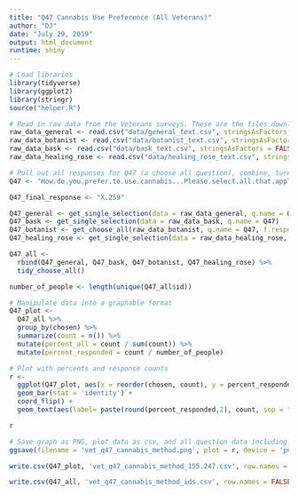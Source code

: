 ```yaml
---
title: "Q47 Cannabis Use Preference (All Veterans)"
author: "DJ"
date: "July 29, 2019"
output: html_document
runtime: shiny
---
```


```r
# Load libraries
library(tidyverse)
library(ggplot2)
library(stringr)
source("helper.R")
```

```r
# Read in raw data from the Veterans surveys. These are the files downloaded from survey monkey saved as a .csv
raw_data_general <- read.csv("data/general_text.csv", stringsAsFactors = FALSE)
raw_data_botanist <- read.csv("data/botanist_text.csv", stringsAsFactors = FALSE)
raw_data_bask <- read.csv("data/bask_text.csv", stringsAsFactors = FALSE)
raw_data_healing_rose <- read.csv("data/healing_rose_text.csv", stringsAsFactors = FALSE)
```

```r
# Pull out all responses for Q47 (a choose all question), combine, turn into a tidy data format for further processing then determine 'question n'
Q47 <- "How.do.you.prefer.to.use.cannabis...Please.select.all.that.apply."

Q47_final_response <- "X.259"

Q47_general <- get_single_selection(data = raw_data_general, q.name = Q47)
Q47_bask <- get_single_selection(data = raw_data_bask, q.name = Q47)
Q47_botanist <- get_choose_all(raw_data_botanist, q.name = Q47, f.response = Q47_final_response)
Q47_healing_rose <- get_single_selection(data = raw_data_healing_rose, q.name = Q47)

Q47_all <- 
  rbind(Q47_general, Q47_bask, Q47_botanist, Q47_healing_rose) %>%
  tidy_choose_all()

number_of_people <- length(unique(Q47_all$id))
```

```r
# Manipulate data into a graphable format
Q47_plot <-
  Q47_all %>%
  group_by(chosen) %>%
  summarize(count = n()) %>%
  mutate(percent_all = count / sum(count)) %>%
  mutate(percent_responded = count / number_of_people)
```

```r
# Plot with percents and response counts
r <- 
  ggplot(Q47_plot, aes(x = reorder(chosen, count), y = percent_responded)) +
  geom_bar(stat = 'identity') +
  coord_flip() +
  geom_text(aes(label= paste(round(percent_responded,2), count, sep = "***")))

r
```

```r
# Save graph as PNG, plot data as csv, and all question data including response IDs as csv (save question n and N at end of plot file as "_x.x")
ggsave(filename = 'vet_q47_cannabis_method.png', plot = r, device = 'png')

write.csv(Q47_plot, 'vet_q47_cannabis_method_155.247.csv', row.names = FALSE)

write.csv(Q47_all, 'vet_q47_cannabis_method_ids.csv', row.names = FALSE)
```
